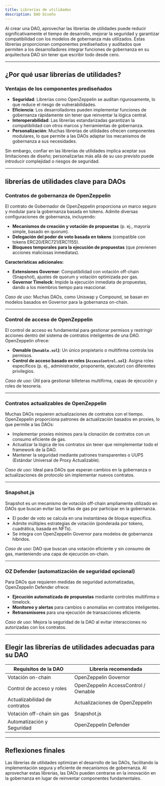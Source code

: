 ```yaml
---
title: Librerías de utilidades
description: DAO Diseño
---
```


Al crear una DAO, aprovechar las librerías de utilidades puede reducir significativamente el tiempo de desarrollo, mejorar la seguridad y garantizar compatibilidad con los modelos de gobernanza más utilizados. Estas librerías proporcionan componentes prediseñados y auditados que permiten a los desarrolladores integrar funciones de gobernanza en su arquitectura DAO sin tener que escribir todo desde cero.

---

## ¿Por qué usar librerías de utilidades?

### Ventajas de los componentes prediseñados
- **Seguridad**: Librerías como OpenZeppelin se auditan rigurosamente, lo que reduce el riesgo de vulnerabilidades.
- **Eficiencia**: Los desarrolladores pueden implementar funciones de gobernanza rápidamente sin tener que reinventar la lógica central.
- **Interoperabilidad**: Las librerías estandarizadas garantizan la compatibilidad con otros marcos y herramientas de gobernanza.
- **Personalización**: Muchas librerías de utilidades ofrecen componentes modulares, lo que permite a las DAOs adaptar los mecanismos de gobernanza a sus necesidades.

Sin embargo, confiar en las librerías de utilidades implica aceptar sus limitaciones de diseño; personalizarlas más allá de su uso previsto puede introducir complejidad o riesgos de seguridad.

---

## librerías de utilidades clave para DAOs

### Contratos de gobernanza de OpenZeppelin
El contrato de Gobernador de OpenZeppelin proporciona un marco seguro y modular para la gobernanza basada en tokens. Admite diversas configuraciones de gobernanza, incluyendo:

- **Mecanismos de creación y votación de propuestas** (p. ej., mayoría simple, basado en quorum).
- **Delegación del poder de voto basada en tokens** (compatible con tokens ERC20/ERC721/ERC1155).
- **Bloqueos temporales para la ejecución de propuestas** (que previenen acciones maliciosas inmediatas).

**Características adicionales:**

- **Extensiones Governor**: Compatibilidad con votación off-chain (Snapshot), ajustes de quorum y votación optimizada por gas.
- **Governor Timelock**: Impide la ejecución inmediata de propuestas, dando a los miembros tiempo para reaccionar.

*Caso de uso:* Muchas DAOs, como Uniswap y Compound, se basan en modelos basados ​​en Governor para la gobernanza on-chain.

---

### Control de acceso de OpenZeppelin
El control de acceso es fundamental para gestionar permisos y restringir acciones dentro del sistema de contratos inteligentes de una DAO. OpenZeppelin ofrece:

- **Ownable (`Ownable.sol`)**: Un único propietario o multifirma controla los permisos.
- **Control de acceso basado en roles (`AccessControl.sol`)**: Asigna roles específicos (p. ej., administrador, proponente, ejecutor) con diferentes privilegios.

*Caso de uso:* Útil para gestionar billeteras multifirma, capas de ejecución y roles de tesorería.

---

### Contratos actualizables de OpenZeppelin
Muchas DAOs requieren actualizaciones de contratos con el tiempo. OpenZeppelin proporciona patrones de actualización basados ​​en proxies, lo que permite a las DAOs:

- Implementar proxies mínimos para la clonación de contratos con un consumo eficiente de gas.
- Actualizar la lógica de los contratos sin tener que reimplementar todo el framework de la DAO.
- Mantener la seguridad mediante patrones transparentes o UUPS (Estándar Universal de Proxy Actualizable).

*Caso de uso:* Ideal para DAOs que esperan cambios en la gobernanza o actualizaciones de protocolo sin implementar nuevos contratos.

---

### Snapshot.js
Snapshot es un mecanismo de votación off-chain ampliamente utilizado en DAOs que buscan evitar las tarifas de gas por participar en la gobernanza.

- El poder de voto se calcula en una instantánea de bloque específica.
- Admite múltiples estrategias de votación (ponderada por tokens, cuadrática, basada en NFTs).
- Se integra con OpenZeppelin Governor para modelos de gobernanza híbridos.

*Caso de uso:* DAO que buscan una votación eficiente y sin consumo de gas, manteniendo una capa de ejecución on-chain.

---

### OZ Defender (automatización de seguridad opcional)
Para DAOs que requieren medidas de seguridad automatizadas, OpenZeppelin Defender ofrece:

- **Ejecución automatizada de propuestas** mediante controles multifirma o timelock.
- **Monitoreo y alertas** para cambios o anomalías en contratos inteligentes.
- **Retransmisores** para una ejecución de transacciones eficiente.

*Caso de uso:* Mejora la seguridad de la DAO al evitar interacciones no autorizadas con los contratos.

---

## Elegir las librerías de utilidades adecuadas para su DAO

| **Requisitos de la DAO** | **Librería recomendada** |
|--------------------|----------------------|
| Votación on-chain | OpenZeppelin Governor |
| Control de acceso y roles | OpenZeppelin AccessControl / Ownable |
| Actualizabilidad de contratos | Actualizaciones de OpenZeppelin |
| Votación off-chain sin gas | Snapshot.js |
| Automatización y Seguridad | OpenZeppelin Defender |

---

## Reflexiones finales

Las librerías de utilidades optimizan el desarrollo de las DAOs, facilitando la implementación segura y eficiente de mecanismos de gobernanza. Al aprovechar estas librerías, las DAOs pueden centrarse en la innovación en la gobernanza en lugar de reinventar componentes fundamentales.